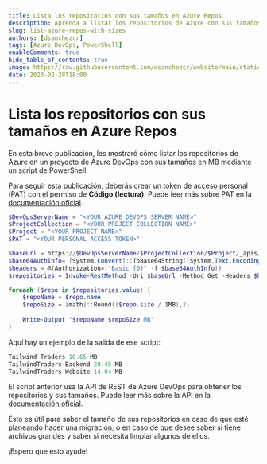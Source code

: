 ```yaml
---
title: Lista los repositorios con sus tamaños en Azure Repos
description: Aprenda a listar los repositorios de Azure con sus tamaños mediante PowerShell.
slug: list-azure-repos-with-sizes
authors: [dsanchezcr]
tags: [Azure DevOps, PowerShell]
enableComments: true
hide_table_of_contents: true
image: https://raw.githubusercontent.com/dsanchezcr/website/main/static/img/ListADORepos/ListADORepos.png
date: 2023-02-28T18:00
---
```

# Lista los repositorios con sus tamaños en Azure Repos

En esta breve publicación, les mostraré cómo listar los repositorios de Azure en un proyecto de Azure DevOps con sus tamaños en MB mediante un script de PowerShell.
<!--truncate-->
Para seguir esta publicación, deberás crear un token de acceso personal (PAT) con el permiso de **Código (lectura)**. Puede leer más sobre PAT en la [documentación oficial](https://learn.microsoft.com/azure/devops/organizations/accounts/use-personal-access-tokens-to-authenticate?WT.mc_id=DT-MVP-5005361).

```powershell
$DevOpsServerName = "<YOUR AZURE DEVOPS SERVER NAME>"
$ProjectCollection = "<YOUR PROJECT COLLECTION NAME>"
$Project = "<YOUR PROJECT NAME>"
$PAT = "<YOUR PERSONAL ACCESS TOKEN>"

$baseUrl = https://$DevOpsServerName/$ProjectCollection/$Project/_apis/git/repositories?includeLinks={includeLinks}&includeAllUrls={includeAllUrls}&includeHidden={includeHidden}&api-version=6.0
$base64AuthInfo= [System.Convert]::ToBase64String([System.Text.Encoding]::ASCII.GetBytes(":$($PAT)"))
$headers = @{Authorization=("Basic {0}" -f $base64AuthInfo)}
$repositories = Invoke-RestMethod -Uri $baseUrl -Method Get -Headers $headers

foreach ($repo in $repositories.value) {
    $repoName = $repo.name
    $repoSize = [math]::Round(($repo.size / 1MB),2) 
    
    Write-Output "$repoName $repoSize MB"
} 
```

Aquí hay un ejemplo de la salida de ese script:
```powershell
Tailwind Traders 10.65 MB
TailwindTraders-Backend 28.45 MB
TailwindTraders-Website 14.04 MB 
```

El script anterior usa la API de REST de Azure DevOps para obtener los repositorios y sus tamaños. Puede leer más sobre la API en la [documentación oficial](https://docs.microsoft.com/rest/api/azure/devops/git/repositories/list).

Esto es útil para saber el tamaño de sus repositorios en caso de que esté planeando hacer una migración, o en caso de que desee saber si tiene archivos grandes y saber si necesita limpiar algunos de ellos.

¡Espero que esto ayude!